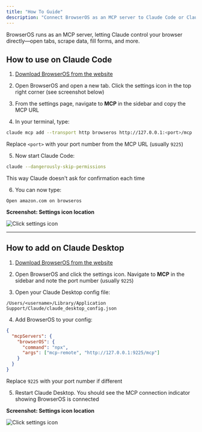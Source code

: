 ```yaml
---
title: "How To Guide"
description: "Connect BrowserOS as an MCP server to Claude Code or Claude Desktop"
---
```


BrowserOS runs as an MCP server, letting Claude control your browser directly—open tabs, scrape data, fill forms, and more.

## How to use on Claude Code

1. [Download BrowserOS from the website](https://files.browseros.com/download)

2. Open BrowserOS and open a new tab. Click the settings icon in the top right corner (see screenshot below)

3. From the settings page, navigate to **MCP** in the sidebar and copy the MCP URL

4. In your terminal, type:
```bash
claude mcp add --transport http browseros http://127.0.0.1:<port>/mcp
```
Replace `<port>` with your port number from the MCP URL (usually `9225`)

5. Now start Claude Code:
```bash
claude --dangerously-skip-permissions
```
This way Claude doesn't ask for confirmation each time

6. You can now type:
```
Open amazon.com on browseros
```

**Screenshot: Settings icon location**

<div style={{width: '50%'}}>

![Click settings icon](/docs/images/mcp-click-on-settings-icon.png)

</div>

---

## How to add on Claude Desktop

1. [Download BrowserOS from the website](https://files.browseros.com/download)

2. Open BrowserOS and click the settings icon. Navigate to **MCP** in the sidebar and note the port number (usually `9225`)

3. Open your Claude Desktop config file:
```
/Users/<username>/Library/Application Support/Claude/claude_desktop_config.json
```

4. Add BrowserOS to your config:
```json
{
  "mcpServers": {
    "browserOS": {
      "command": "npx",
      "args": ["mcp-remote", "http://127.0.0.1:9225/mcp"]
    }
  }
}
```
Replace `9225` with your port number if different

5. Restart Claude Desktop. You should see the MCP connection indicator showing BrowserOS is connected

**Screenshot: Settings icon location**

<div style={{width: '50%'}}>

![Click settings icon](/docs/images/mcp-click-on-settings-icon.png)

</div>
